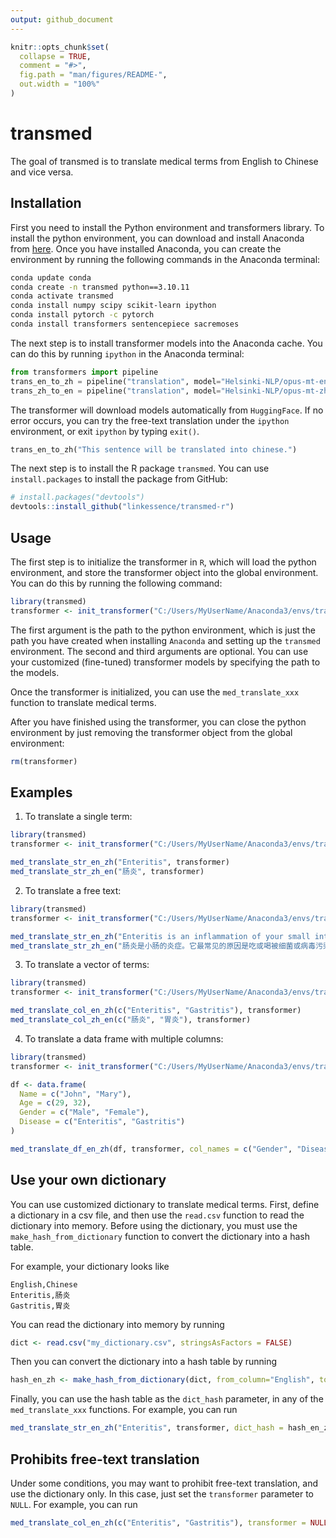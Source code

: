 ```yaml
---
output: github_document
---
```


<!-- README.md is generated from README.Rmd. Please edit that file -->

```r
knitr::opts_chunk$set(
  collapse = TRUE,
  comment = "#>",
  fig.path = "man/figures/README-",
  out.width = "100%"
)
```

# transmed

<!-- badges: start -->

<!-- badges: end -->

The goal of transmed is to translate medical terms from English to Chinese and vice versa.

## Installation

First you need to install the Python environment and transformers library. To install the python environment, you can download and install Anaconda from [here](https://www.anaconda.com/download/). Once you have installed Anaconda, you can create the environment by running the following commands in the Anaconda terminal:

``` bash
conda update conda
conda create -n transmed python==3.10.11
conda activate transmed
conda install numpy scipy scikit-learn ipython
conda install pytorch -c pytorch
conda install transformers sentencepiece sacremoses
```

The next step is to install transformer models into the Anaconda cache. You can do this by running `ipython` in the Anaconda terminal:

``` python
from transformers import pipeline
trans_en_to_zh = pipeline("translation", model="Helsinki-NLP/opus-mt-en-zh")
trans_zh_to_en = pipeline("translation", model="Helsinki-NLP/opus-mt-zh-en")
```

The transformer will download models automatically from `HuggingFace`. If no error occurs, you can try the free-text translation under the `ipython` environment, or exit `ipython` by typing `exit()`.

``` python
trans_en_to_zh("This sentence will be translated into chinese.")
```

The next step is to install the R package `transmed`. You can use `install.packages` to install the package from GitHub:

``` r
# install.packages("devtools")
devtools::install_github("linkessence/transmed-r")
```

## Usage

The first step is to initialize the transformer in `R`, which will load the python environment, and store the transformer object into the global environment. You can do this by running the following command:

``` r
library(transmed)
transformer <- init_transformer("C:/Users/MyUserName/Anaconda3/envs/transmed")
```

The first argument is the path to the python environment, which is just the path you have created when installing `Anaconda` and setting up the `transmed` environment. The second and third arguments are optional. You can use your customized (fine-tuned) transformer models by specifying the path to the models.

Once the transformer is initialized, you can use the `med_translate_xxx` function to translate medical terms.

After you have finished using the transformer, you can close the python environment by just removing the transformer object from the global environment:

``` r
rm(transformer)
```

## Examples

1.  To translate a single term:

``` r
library(transmed)
transformer <- init_transformer("C:/Users/MyUserName/Anaconda3/envs/transmed")

med_translate_str_en_zh("Enteritis", transformer)
med_translate_str_zh_en("肠炎", transformer)
```

2.  To translate a free text:

``` r
library(transmed)
transformer <- init_transformer("C:/Users/MyUserName/Anaconda3/envs/transmed")

med_translate_str_en_zh("Enteritis is an inflammation of your small intestine. It’s most often caused by eating or drinking things that are contaminated with bacteria or viruses.", transformer)
med_translate_str_zh_en("肠炎是小肠的炎症。它最常见的原因是吃或喝被细菌或病毒污染的东西。", transformer)
```

3. To translate a vector of terms:

``` r
library(transmed)
transformer <- init_transformer("C:/Users/MyUserName/Anaconda3/envs/transmed")

med_translate_col_en_zh(c("Enteritis", "Gastritis"), transformer)
med_translate_col_zh_en(c("肠炎", "胃炎"), transformer)
```

4. To translate a data frame with multiple columns:

``` r
library(transmed)
transformer <- init_transformer("C:/Users/MyUserName/Anaconda3/envs/transmed")

df <- data.frame(
  Name = c("John", "Mary"),
  Age = c(29, 32),
  Gender = c("Male", "Female"),
  Disease = c("Enteritis", "Gastritis")
)

med_translate_df_en_zh(df, transformer, col_names = c("Gender", "Disease"))
```

## Use your own dictionary

You can use customized dictionary to translate medical terms.  First, define a dictionary in a csv file,
and then use the `read.csv` function to read the dictionary into memory.  Before using the dictionary,
you must use the `make_hash_from_dictionary` function to convert the dictionary into a hash table.

For example, your dictionary looks like

```
English,Chinese
Enteritis,肠炎
Gastritis,胃炎
```

You can read the dictionary into memory by running

``` r
dict <- read.csv("my_dictionary.csv", stringsAsFactors = FALSE)
```

Then you can convert the dictionary into a hash table by running

``` r
hash_en_zh <- make_hash_from_dictionary(dict, from_column="English", to_column="Chinese")
```

Finally, you can use the hash table as the `dict_hash` parameter, in any of the `med_translate_xxx`
functions.  For example, you can run

``` r
med_translate_str_en_zh("Enteritis", transformer, dict_hash = hash_en_zh)
```

## Prohibits free-text translation
Under some conditions, you may want to prohibit free-text translation, and use the dictionary only.
In this case, just set the `transformer` parameter to `NULL`.  For example, you can run

``` r
med_translate_col_en_zh(c("Enteritis", "Gastritis"), transformer = NULL)
```
